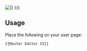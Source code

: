 [[File:MasterEditorIV.jpg|{{{size|frame}}}|{{{caption|This user is a '''[[Service awards#Master_Editor_IV|Master Editor IV]]''' and is entitled to display this '''Service Badge'''.<br>Edits: {{Special:Editcount/{{PAGENAME}}}} }}}]]<noinclude>

{{clear}}
==Usage==
Place the following on your user page:
<pre>{{Master Editor IV}}</pre>
</noinclude>